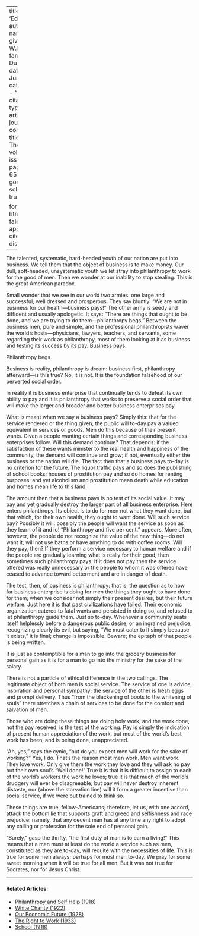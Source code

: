 
---
title: 'Education'
author:
  - name:
      given: W.E.B.
      family: Du Bois
date: Jun. 1911
categories: 
  - ""
citation: 
  type: article-journal
  container-title: The Crisis
  volume: 2
  issue: 2
  page: 64-65
google-scholar: true

format:
  html:
    toc: false
    appendix-cite-as: display
---



The talented, systematic, hard-headed youth of our nation are put into business. We tell them that the object of business is to make money. Our dull, soft-headed, unsystematic youth we let stray into philanthropy to work for the good of men. Then we wonder at our inability to stop stealing. This is the great American paradox.

Small wonder that we see in our world two armies: one large and successful, well dressed and prosperous. They say bluntly:	"We are not in
business for our health---business pays!" The other army is seedy and diffident and usually apologetic. It says: "There are things that ought
to be done, and we are trying to do them---philanthropy begs."	Between
the business men, pure and simple, and the professional philanthropists waver the world's hosts---physicians, lawyers, teachers, and servants, some regarding their work as philanthropy, most of them looking at it as business and testing its success by its pay. Business pays.

Philanthropy begs.

Business is reality, philanthropy is dream: business first, philanthropy afterward---is this true? No, it is not. It is the foundation falsehood of our perverted social order.

In reality it is business enterprise that continually tends to defeat its own ability to pay and it is philanthropy that works to preserve a social order that will make the larger and
broader and better business enterprises pay.

What is meant when we say a business pays? Simply this: that for the service rendered or the thing given, the public will to-day pay a valued equivalent in services or goods. Men do this because of their present wants. Given a people wanting certain things and corresponding business enterprises follow. Will this demand continue? That depends: if the satisfaction of these wants minister to the real health and happiness of the community, the demand will continue and grow; if not, eventually either the business or the nation will die. The fact then that a business pays to-day is no criterion for the future. The liquor traffic pays and so does the publishing of school books; houses of prostitution pay and so do homes for renting purposes: and yet alcoholism and prostitution mean death while education and homes mean life to this land.

The amount then that a business pays is no test of its social value. It may pay and yet gradually destroy the larger part of all business enterprise. Here enters philanthropy. Its object is to do for men not what they want done, but that which, for their own health, they ought to want done. Will such service pay? Possibly it will: possibly the people will want the service as soon as they learn of it and lo! "Philanthropy and five per cent." appears. More often, however, the people do not recognize the value of the new thing---do not want it; will not use baths or have anything to do with coffee rooms. Will they pay, then? If they perform a service necessary to human welfare and if the people are gradually learning what is really for their good, then sometimes such philanthropy pays. If it does not pay then the service offered was really unnecessary or the people to whom it was offered have ceased to advance toward betterment and are in danger of death.

The test, then, of business is philanthropy: that is, the question as to how far business enterprise is doing
for men the things they ought to have done for them, when we consider not simply their present desires, but their future welfare. Just here it is that past civilizations have failed. Their economic organization catered to fatal wants and persisted in doing so, and refused to let philanthropy guide them. Just so to-day. Whenever a community seats itself helplessly before a dangerous public desire, or an ingrained prejudice, recognizing clearly its evil, but saying, "We must cater to it simply because it exists," it is final; change is impossible. Beware; the epitaph of that people is being written.

It is just as contemptible for a man to go into the grocery business for personal gain as it is for a man to go into the ministry for the sake of the salary.

There is not a particle of ethical difference in the two callings. The legitimate object of both men is social service. The service of one is advice, inspiration and personal sympathy; the service of the other is fresh eggs and prompt delivery. Thus "from the blackening of boots to the whitening of souls" there stretches a chain of services to be done for the comfort and salvation of men.

Those who are doing these things are doing holy work, and the work done, not the pay received, is the test of the working. Pay is simply the indication of present human appreciation of the work, but most of the world's best work has been, and is being done, unappreciated.

"Ah, yes," says the cynic, "but do you expect men will work for the sake of working?" Yes, I do. That's the reason most men work. Men want work. They love work. Only give them the work they love and they will ask no pay but their own soul's "Well done!" True it is that it is difficult to assign to each of the world's workers the work he loves; true it is that much of the world's drudgery will ever be disagreeable; but pay will never destroy inherent distaste, nor (above the starvation
line) will it form a greater incentive than social service, if we were but trained to think so.

These things are true, fellow-Americans; therefore, let us, with one accord, attack the bottom lie that supports graft and greed and selfishness and race prejudice: namely, that any decent man has at any time any right to adopt any calling or profession for the sole end of personal gain.

"Surely," gasp the thrifty, "the first duty of man is to earn a living!" This means that a man must at least do the world a service such as men, constituted as they are to-day, will requite with the necessities of life. This is true for some men always; perhaps for most men to-day. We pray for some sweet morning when it will be true for all men. But it was not true for Socrates, nor for Jesus Christ.

<!-- Similar articles start here -->
<div  class="clear-wrap"></div>
<hr>
#### Related Articles:

* [Philanthropy and Self Help (1918)](/Volumes/16/03/philanthropy_and_self_help.html)
* [White Charity (1922)](/Volumes/24/02/whitecharity.html)
* [Our Economic Future (1928)](/Volumes/35/05/our_economic_future.html)
* [The Right to Work (1933)](/Volumes/40/04/right_to_work.html)
* [School (1918)](/Volumes/16/06/school.html)

<!-- Similar articles end here -->